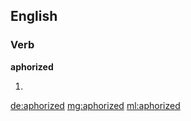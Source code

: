 ==English==

===Verb===
'''aphorized'''

# {{past of|[[aphorize]]}}

[[de:aphorized]]
[[mg:aphorized]]
[[ml:aphorized]]